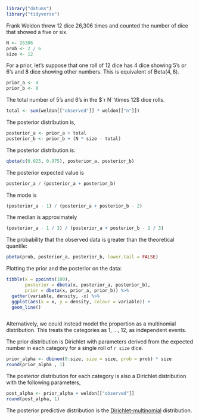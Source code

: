 ```r
library("datums")
library("tidyverse")
```

Frank Weldon threw 12 dice 26,306 times and counted the number of dice that showed a five or six.

```r
N <- 26306
prob <- 2 / 6
size <- 12
```

For a prior, let's suppose that one roll of 12 dice has 4 dice showing 5's or 6's and 8 dice showing other numbers.
This is equivalent of $\mathrm{Beta}(4, 8)$.
```r
prior_a <- 4
prior_b <- 8
```

The total number of 5's and 6's in the $`r N` \times 12$ dice rolls.
```r
total <- sum(weldon[["observed"]] * weldon[["n"]])
```

The posterior distribution is,
```r
posterior_a <- prior_a + total
posterior_b <- prior_b + (N * size - total)
```

The posterior distribution is:
```r
qbeta(c(0.025, 0.975), posterior_a, posterior_b)
```
The posterior expected value is
```r
posterior_a / (posterior_a + posterior_b)
```
The mode is
```r
(posterior_a - 1) / (posterior_a + posterior_b - 2)
```
The median is approximately
```r
(posterior_a - 1 / 3) / (posterior_a + posterior_b - 2 / 3)
```

The probability that the observed data is greater than the theoretical quantile:
```r
pbeta(prob, posterior_a, posterior_b, lower.tail = FALSE)
```

Plotting the prior and the posterior on the data:
```r
tibble(x = ppoints(100),
       posterior = dbeta(x, posterior_a, posterior_b),
       prior = dbeta(x, prior_a, prior_b)) %>%
  gather(variable, density, -x) %>%
  ggplot(aes(x = x, y = density, colour = variable)) +
  geom_line()
```

```r

```

Alternatively, we could instead model the proportion as a multinomial distribution.
This treats the categories as 1, ..., 12, as independent events.

The prior distribution is Dirichlet with parameters derived from the expected number in each category for a single roll of `r size` dice.
```r
prior_alpha <- dbinom(0:size, size = size, prob = prob) * size
round(prior_alpha , 1)
```

The posterior distribution for each category is also a Dirichlet distribution with the following parameters,
```r
post_alpha <- prior_alpha + weldon[["observed"]]
round(post_alpha, 1)
```

The posterior predictive distribution is the [Dirichlet-multinomial](https://en.wikipedia.org/wiki/Dirichlet-multinomial_distribution) distribution.


```r

```


